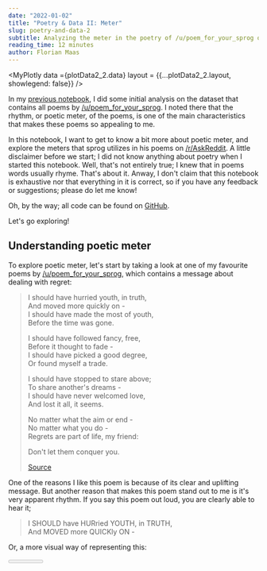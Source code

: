 ```yaml
---
date: "2022-01-02"
title: "Poetry & Data II: Meter"
slug: poetry-and-data-2
subtitle: Analyzing the meter in the poetry of /u/poem_for_your_sprog on Reddit
reading_time: 12 minutes
author: Florian Maas
---
```




<MyPlotly data ={plotData2_2.data} layout = {{...plotData2_2.layout, showlegend: false}} />

In my [previous notebook](/blog/poetry-and-data-1), I did some initial
analysis on the dataset that contains all poems by [/u/poem_for_your_sprog](https://reddit.com/u/poem_for_your_sprog). I
noted there that the rhythm, or poetic meter, of the poems, is one of the main characteristics that makes these poems so
appealing to me.

In this notebook, I want to get to know a bit more about poetic meter, and explore the meters that sprog utilizes in his
poems on [/r/AskReddit](https://www.reddit.com/r/AskReddit/). A little disclaimer before we start; I did not know
anything about poetry when I started this notebook. Well, that's not entirely true; I knew that in poems words usually
rhyme. That's about it. Anway, I don't claim that this notebook is exhaustive nor that everything in it is correct, so
if you have any feedback or suggestions; please do let me know!

Oh, by the way; all code can be found on [GitHub](https://github.com/fpgmaas/poems).

Let's go exploring!

## Understanding poetic meter

To explore poetic meter, let's start by taking a look at one of my favourite poems by
[/u/poem_for_your_sprog](https://reddit.com/u/poem_for_your_sprog), which contains a message about dealing with regret:


> I should have hurried youth, in truth,  
> And moved more quickly on -  
> I should have made the most of youth,  
> Before the time was gone.  
> 
> I should have followed fancy, free,  
> Before it thought to fade -  
> I should have picked a good degree,  
> Or found myself a trade.  
> 
> I should have stopped to stare above;  
> To share another's dreams -  
> I should have never welcomed love,  
> And lost it all, it seems.  
> 
> No matter what the aim or end -  
> No matter what you do -  
> Regrets are part of life, my friend:  
> 
> Don't let them conquer you.  
> 
> [Source](https://www.reddit.com/r/AskReddit/comments/4fsds1/adults_from_reddit_what_do_you_regret_most_from/d2bmumz/)

One of the reasons I like this poem is because of its clear and uplifting message. But another reason that makes this
poem stand out to me is it's very apparent rhythm. If you say this poem out loud, you are clearly able to hear it;


> I SHOULD have HURried YOUTH, in TRUTH,  
> And MOVED more QUICKly ON -

Or, a more visual way of representing this:


<Meter data = {meterData1} />

Here, the syllables in the blue squares are stressed, and the syllables in the grey squares are unstressed. If you have
trouble hearing the rhythm, try to read the lines out loud, stressing the syllables in the grey squares. Feels unnatural
doesn't it? Now try the same, but stressing the words in the blue squares. That should be a lot more comfortable.

So we could say that the rhythm of the two lines above is
unstressed-stressed-unstressed-stressed-unstressed-stressed-unstressed-stressed-unstressed-stressed-unstressed-stressed-unstressed-stressed.
Luckily, as with any other art, science, religion or discipline, things in poetry tend to have names to make talking
about them a bit easier. For example, the meter of the first line is iambic tetrameter, whereas the second line is
iambic trimeter. To break that down: First, they are both iambic, because they consist of iambic feet. An iambic foot is
a unstressed syllable, followed by a stressed syllable, so a grey square followed by a blue square in the visualization
above. The first line consists out of four iambic feet (pentameter), and the second line consists out of three iambic
feet (trimeter). The nomenclature for the number of feet per line is as follows:

- monometer (1) or foot
- dimeter (2)
- trimeter (3)
- tetrameter (4)
- pentameter (5)
- hexameter (6)
- ...

Two other commonly used types of feet are the trochaic foot (stressed, unstressed), and the anapestic foot (unstressed,
unstressed, stressed). To illustrate, examples of the three types of feet we have encountered until now are:


<Meter data = {meterData2.iambic_foot} />

<Meter data = {meterData2.trochaic_foot} />

<Meter data = {meterData2.anapestic_foot} />

By combining these three feet in a large variety of ways, we can construct the meter for most of the poems by
/u/poem_for_your_sprog. To perform analysis on the meters that sprog uses however, we should first identify which meter
each poem uses. We could do that by reading each poem and assigning the meter by hand, but that will be very time
consuming. So let's see if we can use [Python](https://www.python.org/) to do this for us! If you are interested in
learning more about my approach for tackling this problem, continue reading. If you are just interested in the results,
feel free to skip the next section.

## Identifying meter in poetry using Python

In order to identify which meter each poem uses, we need a computer to determine which syllables are stressed in a
sentence, and which are not. It turns out that this can be quite tricky. Compare for example the following two lines
with the example given earlier:


<Meter data = {meterData3} />

Both examples contain the word "have", but in the first example it was unstressed, while in the latter example it's
stressed. Why? Beats me. It's just what happens in my head when I read it. Sadly, that's not very useful information for
a computer. It turns out that the problem of teaching a computer to find the right
[scansion](https://en.wikipedia.org/wiki/Scansion) (marking the stressed and unstressed syllables) is quite a complex
one. I found a Python library called
[pronouncing](https://pronouncing.readthedocs.io/en/latest/tutorial.html#counting-syllables) that can help determine the
stressed and unstressed syllables of a single word. For example:

```python
import pronouncing
pronounciation = pronouncing.phones_for_word('have')
pronouncing.stresses(pronounciation[0])
> 1
```

```python
import pronouncing
pronounciation = pronouncing.phones_for_word('another')
pronouncing.stresses(pronounciation[0])
> 010 
```

where `1` denotes a stressed syllable, and `0` denotes an unstressed syllable. For "have", it gives us a single stressed
syllable, which as we saw in the example may or may not be correct based on the context. For "another" it returns `010`,
which is in line with the scansion of our second example. I think this is correct regardless of context; try to
pronounce "another" like "ANother" or "anothER" and you'll understand why. 

So we are definitely not going to get a perfect scansion for each poem by simply using this `pronouncing` library.
However, I came up with a method to use it to at least get the poem's primary meter:

- For each line, determine the scansion by determining the scansion for each word. This will give us a string of 0's and 1's.
- Divide the lines of the poem into groups by the amounts of syllables per line. (So for example, lines with 9 syllables
  are grouped together)
- Try to find the closest match for each line in a set of known meters, also represented as 0's and 1's.
- Per group, find the most found known meter.
- Now we have a set of meters that together make up the meter of the poem.

There are a few more steps in this process to make it work. In the previous notebook, we saw that sprog quite often
splits a line over two or even more lines. For example;


<Meter data = {meterData4} />

To accurately determine the meter of the poem, we could recognize that the latter two lines are actually one line split
into two, and if we merge them back together we get two lines with the same meter:


<Meter data = {meterData5} />

Now we recognize this as being anapestic tetrameter, with the first unstressed syllable omitted. This is called iambic
substitution, since the first anapestic foot is replaced with an iambic foot. 

In my code I have built a function that looks for these kind of lines and combines them; it looks for lines that
together have the same amount of syllables as a longer line in that poem (in this example 6 + 5 = 11). If such a set of
lines is found, they are merged into a single line. I'm not 100% sure if this is the right thing to do when analyzing
the meter in a poem, but it does seem to make a lot of sense to me. Besides, if poets get to split lines and call that
'artistic freedom', I think data scientists are allowed some 'scientific freedom' and merge them back together.

Now, I can talk a lot more about this process, since it took me quite some time to build something that performs
satisfactorily, but I propose we just continue with applying the logic to sprog's poems and take a look at the results!

## Poetic meter in the poems by /u/poem_for_your_sprog

The first thing that we might be interested in; what is Sprog's favourite meter? Or better; what are his ten most
favourite meters?

<MyPlotly data ={plotData2_1.data} layout = {plotData2_1.layout} />

Turns out sprog's most common poetic meter is a combined meter of iambic tetrameter and iambic trimeter; alternating
lines with eight and six syllables. The graph requires some more explanation. First, the asterisks:

- \* : [catalectic line](https://en.wikipedia.org/wiki/Catalectic), i.e. the last foot is metrically incomplete; the
  last syllable is omitted.
- \*\* : [iambic substitution](https://en.wikipedia.org/wiki/Anapestic_tetrameter) i.e. the first unstressed syllable from the first anapestic foot is omitted.

Then, we also see one type of metrical foot that we have not encountered before: The amphibrachic foot. An amphibrachic
foot is syllables in the order: unstressed, stressed, unstressed. Basically, an amphibrachic dimeter (010010) and a
anapestic dimeter\*\* (01001) together make up an anapestic tetrameter\*\* (01001001001).

If this sounds like French to you (I'm assuming you're not French here. If you are; je m'excuse. Please replace French
with a random language that you barely speak), don't worry; let's look at some examples of the ten most common meters to
make this all a bit more clear:


<Meter data = {meterData6['1']} />

<Meter data = {meterData6['2']} />

<Meter data = {meterData6['3']} />

<Meter data = {meterData6['4']} />

<Meter data = {meterData6['5']} />

<Meter data = {meterData6['6']} />

<Meter data = {meterData6['7']} />

<Meter data = {meterData6['8']} />

<Meter data = {meterData6['9']} />

<Meter data = {meterData6['10']} />

To get a better idea of the application of these meters in the poetry by sprog, and to get an idea of how well our
meter-determining-logic performs, below is a plot of the ten most upvoted poems for each of the ten most commonly used
meters. 

Note that you can hover over the markers to read the poem, and you can hide/show a group of poems by clicking the
corresponding entry in the legend on the right.

<MyPlotly data ={plotData2_2.data} layout = {plotData2_2.layout} />

Judging from these examples, it seems our simple method for determining the meter of a poem actually performs quite
well. Of course, this is only a small subset of the total poems and we don't see how many poems that should be in these
groups we misclassified, but it'll have to do for now. (I just put that last statement there to keep my colleagues
happy, otherwise they will start harassing me on monday. To all the others; it's amazing! Look at thow well it performs!
Isn't it wonderful?).

Looking at the upvotes, it does seem like we can detect a pattern here, even though there are only ten markers per group
in the plot. Poems written in certain meters seem to get more upvotes than poems in other meters. Initially, I thought
about just looking at the average number of upvotes per group:

<MyPlotly data ={plotData2_3.data} layout = {plotData2_3.layout} />

However, this might lead us to draw wrong conclusions, since the dataset contains many outliers. For example, sprog's
[most upvoted
poem](https://www.reddit.com/r/AskReddit/comments/598qrb/health_inspectors_of_reddit_whats_the_worst/d96si4d/) has over
37k upvotes. Since at the time of writing there are 55 other poems written in iambic dimeter this group will have on
average approximately 673 (37,000 divided by 55) more upvotes than if this single poem had zero upvotes; that's a lot of
impact for one observation! We will get more accurate results by looking at the
[median](https://en.wikipedia.org/wiki/Median) instead of the mean. A good way of visualizing this type of data is a
boxplot, so let's try that out:

<MyPlotly data ={plotData2_4.data} layout = {plotData2_4.layout} />

One note to fellow Redditors; please stop upvoting the ['i lik the
bred'-poem](https://www.reddit.com/r/AskReddit/comments/598qrb/health_inspectors_of_reddit_whats_the_worst/d96si4d/).
It's screwing up my y-axis.

Anyway; this plot gives us much better results. Some types of meter are more popular than others, but the differences
are not as big as our initial plot based on the mean number of upvotes led us to believe.

Now let's take a look at what we encountered in my [previous
notebook](https://fpgmaas.nl/2019-12-06-1.0-summary-statistics-upvotes-and-awards/). There, I created a histogram with
the average number of characters per line per poem. We found that there was a large peak around 30 characters, and a
smaller second peak around 46/47 characters. By some visual inspection of these poems that caused the second peak, we
raised the hypothesis that this was mainly caused by poems in anapestic tetrameter. Since we have classified the poems
now, we can actually validate this hypothesis. Below is a plot with multiple histograms of the average line length in
characters per poem, overlayed on top of each other. Note that again you can hide or show histograms by clicking the
corresponding entries in the legend on the left side.

<MyPlotly data ={plotData2_5.data} layout = {plotData2_5.layout} />

And indeed; the peak around 46/47 characters exists completely out of poems in anapestic tetrameter\*\* - at least, for
the poems in the top 10 most commonly used meters, which are displayed here. It's also interesting to see that whereas
most of the histograms follow approximately a [normal distribution](https://en.wikipedia.org/wiki/Normal_distribution),
some are [left-skewed](https://en.wikipedia.org/wiki/Skewness). This is because of the fact that some lines are split
over multiple lines, as we saw before. By inspecting the plot above, we can see that this mostly happens in poems with
anapestic tetrameter\*\* and iambic tetrameter.

Now, let's see how the use of meter in sprog's poems over time has changed. Below are eleven timelines; one for each of
the ten most commonly used meters, and one for all others. Each timeline shows for each month the percentage of poems
that was written in that meter during that month.

<MyPlotly data ={plotData2_6.data} layout = {plotData2_6.layout} />

The first thing that's very intesting to see; in the first few months, the category 'other' accounts for a very large
fraction of poems. This seems to be mainly caused by the fact that meter was a less strong feature in the poems from
that period, and there was not always a single recognizable meter in the poems. Basically, I think what we are seeing
there is sprog developing his own characteristic style in which meter plays such an important role.

What is also interesting to see is that halfway 2016, sprog started experimenting a bit more. The use of the always
winning combo of iambic tetrameter, iambic trimeter starts to decline. At the same time, new meters make their
introduction around the same period:
- trochaic tetrameter, trochaic tetrameter\*
- amphibrachic dimeter, anapestic dimeter\*\*,
- trochaic tetrameter\*
- iambic dimeter
- anapestic dimeter

That was all for now! I learned a lot about meter in poetry by creating this notebook, and I hope I was able to share
some of that with you. But most of all I hope you enjoyed reading this!
